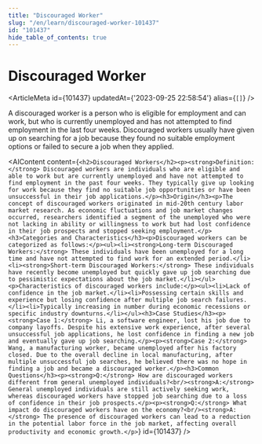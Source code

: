 ```yaml
---
title: "Discouraged Worker"
slug: "/en/learn/discouraged-worker-101437"
id: "101437"
hide_table_of_contents: true
---
```



# Discouraged Worker

<ArticleMeta id={101437} updatedAt={'2023-09-25 22:58:54'} alias={`[]`} />
<div className='border-solid border-b border-t-0 my-4 border-[var(--ifm-color-gray-300)]' />

A discouraged worker is a person who is eligible for employment and can work, but who is currently unemployed and has not attempted to find employment in the last four weeks. Discouraged workers usually have given up on searching for a job because they found no suitable employment options or failed to secure a job when they applied.

<AIContent content={`<h2>Discouraged Workers</h2><p><strong>Definition:</strong> Discouraged workers are individuals who are eligible and able to work but are currently unemployed and have not attempted to find employment in the past four weeks. They typically give up looking for work because they find no suitable job opportunities or have been unsuccessful in their job applications.</p><h3>Origin</h3><p>The concept of discouraged workers originated in mid-20th century labor market research. As economic fluctuations and job market changes occurred, researchers identified a segment of the unemployed who were not lacking in ability or willingness to work but had lost confidence in their job prospects and stopped seeking employment.</p><h3>Categories and Characteristics</h3><p>Discouraged workers can be categorized as follows:</p><ul><li><strong>Long-term Discouraged Workers:</strong> These individuals have been unemployed for a long time and have not attempted to find work for an extended period.</li><li><strong>Short-term Discouraged Workers:</strong> These individuals have recently become unemployed but quickly gave up job searching due to pessimistic expectations about the job market.</li></ul><p>Characteristics of discouraged workers include:</p><ul><li>Lack of confidence in the job market.</li><li>Possessing certain skills and experience but losing confidence after multiple job search failures.</li><li>Typically increasing in number during economic recessions or specific industry downturns.</li></ul><h3>Case Studies</h3><p><strong>Case 1:</strong> Li, a software engineer, lost his job due to company layoffs. Despite his extensive work experience, after several unsuccessful job applications, he lost confidence in finding a new job and eventually gave up job searching.</p><p><strong>Case 2:</strong> Wang, a manufacturing worker, became unemployed after his factory closed. Due to the overall decline in local manufacturing, after multiple unsuccessful job searches, he believed there was no hope in finding a job and became a discouraged worker.</p><h3>Common Questions</h3><p><strong>Q:</strong> How are discouraged workers different from general unemployed individuals?<br/><strong>A:</strong> General unemployed individuals are still actively seeking work, whereas discouraged workers have stopped job searching due to a loss of confidence in their job prospects.</p><p><strong>Q:</strong> What impact do discouraged workers have on the economy?<br/><strong>A:</strong> The presence of discouraged workers can lead to a reduction in the potential labor force in the job market, affecting overall productivity and economic growth.</p>`} id={101437} />
